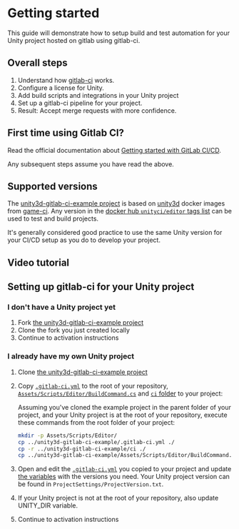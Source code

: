 
# Getting started

This guide will demonstrate how to setup build and test automation for your Unity project hosted on gitlab using gitlab-ci.

## Overall steps

1. Understand how [gitlab-ci](https://docs.gitlab.com/ce/ci/) works.
2. Configure a license for Unity.
3. Add build scripts and integrations in your Unity project
4. Set up a gitlab-ci pipeline for your project.
5. Result: Accept merge requests with more confidence.

## First time using Gitlab CI?

Read the official documentation about [Getting started with GitLab CI/CD](https://docs.gitlab.com/ce/ci/quick_start/).

Any subsequent steps assume you have read the above.

## Supported versions

The [unity3d-gitlab-ci-example project](https://gitlab.com/game-ci/unity3d-gitlab-ci-example/) is based on [unity3d](https://github.com/game-ci/docker/) docker images from [game-ci](https://github.com/game-ci). Any version in the [docker hub `unityci/editor` tags list](https://hub.docker.com/r/unityci/editor/tags) can be used to test and build projects.

It's generally considered good practice to use the same Unity version for your CI/CD setup as you do to develop your project.

## Video tutorial

<ReactPlayer url='https://www.youtube-nocookie.com/embed/k0NcedDzEqA' />

## Setting up gitlab-ci for your Unity project

### I don't have a Unity project yet

1. Fork [the unity3d-gitlab-ci-example project](https://gitlab.com/game-ci/unity3d-gitlab-ci-example/)
1. Clone the fork you just created locally
1. Continue to activation instructions

### I already have my own Unity project

1. Clone [the unity3d-gitlab-ci-example project](https://gitlab.com/game-ci/unity3d-gitlab-ci-example/)
1. Copy [`.gitlab-ci.yml`](https://gitlab.com/game-ci/unity3d-gitlab-ci-example/-/blob/main/.gitlab-ci.yml) to the root of your repository, [`Assets/Scripts/Editor/BuildCommand.cs`](https://gitlab.com/game-ci/unity3d-gitlab-ci-example/-/blob/main/Assets/Scripts/Editor/BuildCommand.cs) and [`ci` folder](https://gitlab.com/game-ci/unity3d-gitlab-ci-example/-/blob/main/ci) to your project:

   Assuming you've cloned the example project in the parent folder of your project, and your Unity project is at the root of your repository, execute these commands from the root folder of your project:

   ```bash
   mkdir -p Assets/Scripts/Editor/
   cp ../unity3d-gitlab-ci-example/.gitlab-ci.yml ./
   cp -r ../unity3d-gitlab-ci-example/ci ./
   cp ../unity3d-gitlab-ci-example/Assets/Scripts/Editor/BuildCommand.cs ./Assets/Scripts/Editor/
   ```

1. Open and edit the [`.gitlab-ci.yml`](https://gitlab.com/game-ci/unity3d-gitlab-ci-example/-/blob/main/.gitlab-ci.yml) you copied to your project and update [the variables](https://gitlab.com/game-ci/unity3d-gitlab-ci-example/-/blob/main/.gitlab-ci.yml#L7-13) with the versions you need. Your Unity project version can be found in `ProjectSettings/ProjectVersion.txt`.
1. If your Unity project is not at the root of your repository, also update UNITY_DIR variable.
1. Continue to activation instructions
